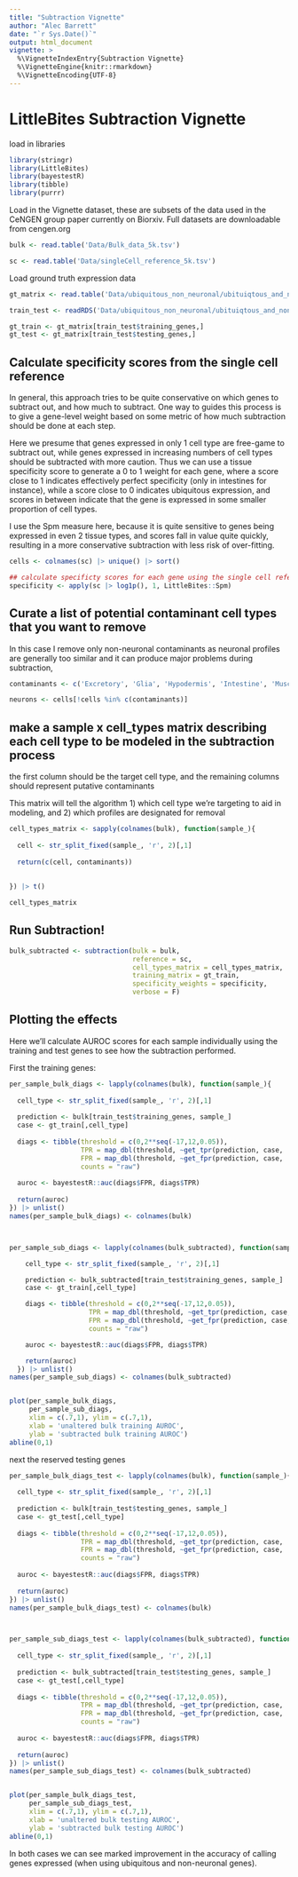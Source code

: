 ```yaml
---
title: "Subtraction Vignette"
author: "Alec Barrett"
date: "`r Sys.Date()`"
output: html_document
vignette: >
  %\VignetteIndexEntry{Subtraction Vignette}
  %\VignetteEngine{knitr::rmarkdown}
  %\VignetteEncoding{UTF-8}
---
```


# LittleBites Subtraction Vignette

load in libraries

```r

library(stringr)
library(LittleBites)
library(bayestestR)
library(tibble)
library(purrr)

```

Load in the Vignette dataset, these are subsets of the data used in the CeNGEN group paper currently on Biorxiv. Full datasets are downloadable from cengen.org

```r
bulk <- read.table('Data/Bulk_data_5k.tsv')

sc <- read.table('Data/singleCell_reference_5k.tsv')

```

Load ground truth expression data

```r

gt_matrix <- read.table('Data/ubiquitous_non_neuronal/ubituiqtous_and_nonNeuronal_gt_genes_matrix_042222.tsv')

train_test <- readRDS('Data/ubiquitous_non_neuronal/ubituiqtous_and_nonNeuronal_gt_genes_split_042222.rds')

gt_train <- gt_matrix[train_test$training_genes,]
gt_test <- gt_matrix[train_test$testing_genes,]

```

## Calculate specificity scores from the single cell reference

In general, this approach tries to be quite conservative on which genes to subtract out, and how much to subtract. One way to guides this process is to give a gene-level weight based on some metric of how much subtraction should be done at each step.

Here we presume that genes expressed in only 1 cell type are free-game to subtract out, while genes expressed in increasing numbers of cell types should be subtracted with more caution. Thus we can use a tissue specificity score to generate a 0 to 1 weight for each gene, where a score close to 1 indicates effectively perfect specificity (only in intestines for instance), while a score close to 0 indicates ubiquitous expression, and scores in between indicate that the gene is expressed in some smaller proportion of cell types.

I use the Spm measure here, because it is quite sensitive to genes being expressed in even 2 tissue types, and scores fall in value quite quickly, resulting in a more conservative subtraction with less risk of over-fitting.

```r
cells <- colnames(sc) |> unique() |> sort()

## calculate specificty scores for each gene using the single cell reference
specificity <- apply(sc |> log1p(), 1, LittleBites::Spm)

```

## Curate a list of potential contaminant cell types that you want to remove

In this case I remove only non-neuronal contaminants as neuronal profiles are generally too similar and it can produce major problems during subtraction,

```r

contaminants <- c('Excretory', 'Glia', 'Hypodermis', 'Intestine', 'Muscle_mesoderm', 'Reproductive')

neurons <- cells[!cells %in% c(contaminants)]

```

## make a sample x cell_types matrix describing each cell type to be modeled in the subtraction process

the first column should be the target cell type, and the remaining columns should represent putative contaminants

This matrix will tell the algorithm 1) which cell type we're targeting to aid in modeling, and 2) which profiles are designated for removal

```r

cell_types_matrix <- sapply(colnames(bulk), function(sample_){
  
  cell <- str_split_fixed(sample_, 'r', 2)[,1]
  
  return(c(cell, contaminants))
  
  
}) |> t()

cell_types_matrix

```

## Run Subtraction!

```r
bulk_subtracted <- subtraction(bulk = bulk,
                               reference = sc,
                               cell_types_matrix = cell_types_matrix, 
                               training_matrix = gt_train, 
                               specificity_weights = specificity,
                               verbose = F)

```

## Plotting the effects

Here we'll calculate AUROC scores for each sample individually using the training and test genes to see how the subtraction performed.

First the training genes:

```r

per_sample_bulk_diags <- lapply(colnames(bulk), function(sample_){
  
  cell_type <- str_split_fixed(sample_, 'r', 2)[,1]
  
  prediction <- bulk[train_test$training_genes, sample_]
  case <- gt_train[,cell_type]
  
  diags <- tibble(threshold = c(0,2**seq(-17,12,0.05)),
                  TPR = map_dbl(threshold, ~get_tpr(prediction, case, .x)),
                  FPR = map_dbl(threshold, ~get_fpr(prediction, case, .x)),
                  counts = "raw")
  
  auroc <- bayestestR::auc(diags$FPR, diags$TPR)
  
  return(auroc)
}) |> unlist()
names(per_sample_bulk_diags) <- colnames(bulk)



per_sample_sub_diags <- lapply(colnames(bulk_subtracted), function(sample_){

    cell_type <- str_split_fixed(sample_, 'r', 2)[,1]

    prediction <- bulk_subtracted[train_test$training_genes, sample_]
    case <- gt_train[,cell_type]

    diags <- tibble(threshold = c(0,2**seq(-17,12,0.05)),
                    TPR = map_dbl(threshold, ~get_tpr(prediction, case, .x)),
                    FPR = map_dbl(threshold, ~get_fpr(prediction, case, .x)),
                    counts = "raw")

    auroc <- bayestestR::auc(diags$FPR, diags$TPR)

    return(auroc)
  }) |> unlist()
names(per_sample_sub_diags) <- colnames(bulk_subtracted)


plot(per_sample_bulk_diags,
     per_sample_sub_diags,
     xlim = c(.7,1), ylim = c(.7,1),
     xlab = 'unaltered bulk training AUROC',
     ylab = 'subtracted bulk training AUROC')
abline(0,1)

```

next the reserved testing genes

```r

per_sample_bulk_diags_test <- lapply(colnames(bulk), function(sample_){
  
  cell_type <- str_split_fixed(sample_, 'r', 2)[,1]
  
  prediction <- bulk[train_test$testing_genes, sample_]
  case <- gt_test[,cell_type]
  
  diags <- tibble(threshold = c(0,2**seq(-17,12,0.05)),
                  TPR = map_dbl(threshold, ~get_tpr(prediction, case, .x)),
                  FPR = map_dbl(threshold, ~get_fpr(prediction, case, .x)),
                  counts = "raw")
  
  auroc <- bayestestR::auc(diags$FPR, diags$TPR)
  
  return(auroc)
}) |> unlist()
names(per_sample_bulk_diags_test) <- colnames(bulk)



per_sample_sub_diags_test <- lapply(colnames(bulk_subtracted), function(sample_){
  
  cell_type <- str_split_fixed(sample_, 'r', 2)[,1]
  
  prediction <- bulk_subtracted[train_test$testing_genes, sample_]
  case <- gt_test[,cell_type]
  
  diags <- tibble(threshold = c(0,2**seq(-17,12,0.05)),
                  TPR = map_dbl(threshold, ~get_tpr(prediction, case, .x)),
                  FPR = map_dbl(threshold, ~get_fpr(prediction, case, .x)),
                  counts = "raw")
  
  auroc <- bayestestR::auc(diags$FPR, diags$TPR)
  
  return(auroc)
}) |> unlist()
names(per_sample_sub_diags_test) <- colnames(bulk_subtracted)


plot(per_sample_bulk_diags_test,
     per_sample_sub_diags_test, 
     xlim = c(.7,1), ylim = c(.7,1),
     xlab = 'unaltered bulk testing AUROC',
     ylab = 'subtracted bulk testing AUROC')
abline(0,1)


```

In both cases we can see marked improvement in the accuracy of calling genes expressed (when using ubiquitous and non-neuronal genes).
